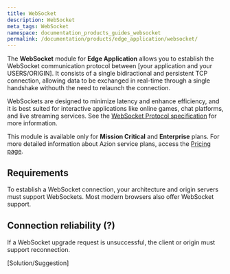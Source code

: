 ```yaml
---
title: WebSocket
description: WebSocket
meta_tags: WebSocket 
namespace: documentation_products_guides_websocket
permalink: /documentation/products/edge_application/websocket/
---
```


The **WebSocket** module for **Edge Application** allows you to establish the WebSocket communication protocol between [your application and your USERS/ORIGIN]. It consists of a single bidiractional and persistent TCP connection, allowing data to be exchanged in real-time through a single handshake withouth the need to relaunch the connection.

WebSockets are designed to minimize latency and enhance efficiency, and it is best suited for interactive applications like online games, chat platforms, and live streaming services. See the [WebSocket Protocol specification](https://datatracker.ietf.org/doc/html/rfc6455) for more information.

This module is available only for **Mission Critical** and **Enterprise** plans. For more detailed information about Azion service plans, access the [Pricing page](https://www.azion.com/en/pricing/).

## Requirements

To establish a WebSocket connection, your architecture and origin servers must support WebSockets. Most modern browsers also offer WebSocket support.

## Connection reliability (?)

If a WebSocket upgrade request is unsuccessful, the client or origin must support reconnection.

[Solution/Suggestion]

